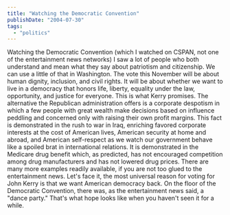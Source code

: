 ```yaml
---
title: "Watching the Democratic Convention"
publishDate: "2004-07-30"
tags: 
  - "politics"
---
```


Watching the Democratic Convention (which I watched on CSPAN, not one of the entertainment news networks) I saw a lot of people who both understand and mean what they say about patriotism and citizenship. We can use a little of that in Washington. The vote this November will be about human dignity, inclusion, and civil rights. It will be about whether we want to live in a democracy that honors life, liberty, equality under the law, opportunity, and justice for everyone. This is what Kerry promises. The alternative the Republican administration offers is a corporate despotism in which a few people with great wealth make decisions based on influence peddling and concerned only with raising their own profit margins. This fact is demonstrated in the rush to war in Iraq, enriching favored corporate interests at the cost of American lives, American security at home and abroad, and American self-respect as we watch our government behave like a spoiled brat in international relations. It is demonstrated in the Medicare drug benefit which, as predicted, has not encouraged competition among drug manufacturers and has not lowered drug prices. There are many more examples readily available, if you are not too glued to the entertainment news. Let's face it, the most universal reason for voting for John Kerry is that we want American democracy back. On the floor of the Democratic Convention, there was, as the entertainment news said, a "dance party." That's what hope looks like when you haven't seen it for a while.
